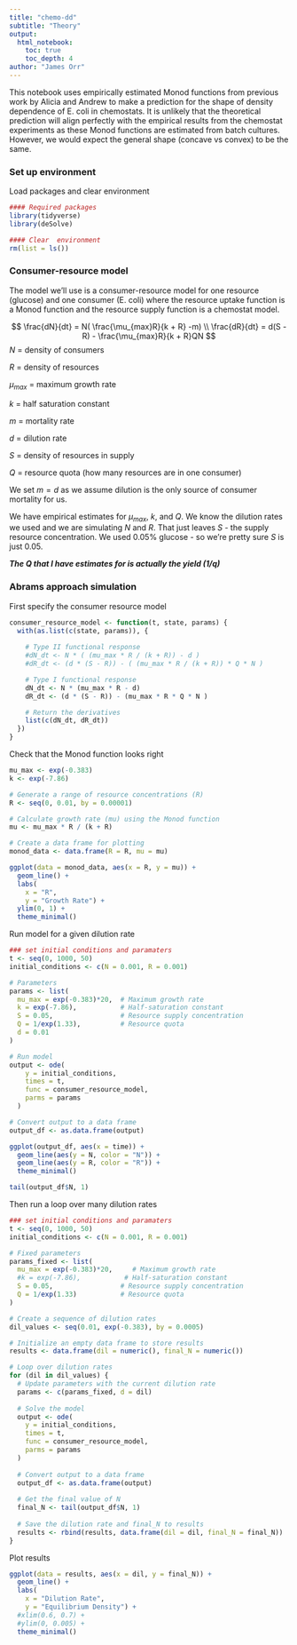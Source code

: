 ```yaml
---
title: "chemo-dd"
subtitle: "Theory"
output: 
  html_notebook:
    toc: true
    toc_depth: 4
author: "James Orr"
---
```


This notebook uses empirically estimated Monod functions from previous work by Alicia and Andrew to make a prediction for the shape of density dependence of E. coli in chemostats. It is unlikely that the theoretical prediction will align perfectly with the empirical results from the chemostat experiments as these Monod functions are estimated from batch cultures. However, we would expect the general shape (concave vs convex) to be the same.

### Set up environment 

Load packages and clear environment 

```r
#### Required packages
library(tidyverse)  
library(deSolve)

#### Clear  environment 
rm(list = ls())   
```

### Consumer-resource model 

The model we'll use is a consumer-resource model for one resource (glucose) and one consumer (E. coli) where the resource uptake function is a Monod function and the resource supply function is a chemostat model. 


$$
\frac{dN}{dt}  = N( \frac{\mu_{max}R}{k + R} -m) \\
\frac{dR}{dt} = d(S - R) - \frac{\mu_{max}R}{k + R}QN
$$
$N$ = density of consumers

$R$ = density of resources

$\mu_{max}$ = maximum growth rate 

$k$ = half saturation constant

$m$ = mortality rate 

$d$ = dilution rate

$S$ = density of resources in supply

$Q$ = resource quota (how many resources are in one consumer)

We set $m = d$ as we assume dilution is the only source of consumer mortality for us. 

We have empirical estimates for $\mu_{max}$, $k$, and $Q$. We know the dilution rates we used and we are simulating $N$ and $R$. That just leaves $S$ - the supply resource concentration. We used 0.05% glucose - so we're pretty sure $S$ is just 0.05.

***The Q that I have estimates for is actually the yield (1/q)***


### Abrams approach simulation

First specify the consumer resource model 

```r
consumer_resource_model <- function(t, state, params) {
  with(as.list(c(state, params)), {
    
    # Type II functional response
    #dN_dt <- N * ( (mu_max * R / (k + R)) - d )
    #dR_dt <- (d * (S - R)) - ( (mu_max * R / (k + R)) * Q * N )

    # Type I functional response
    dN_dt <- N * (mu_max * R - d)
    dR_dt <- (d * (S - R)) - (mu_max * R * Q * N )

    # Return the derivatives
    list(c(dN_dt, dR_dt))
  })
}
```

Check that the Monod function looks right 

```r

mu_max <- exp(-0.383)
k <- exp(-7.86)

# Generate a range of resource concentrations (R)
R <- seq(0, 0.01, by = 0.00001)

# Calculate growth rate (mu) using the Monod function
mu <- mu_max * R / (k + R)

# Create a data frame for plotting
monod_data <- data.frame(R = R, mu = mu)

ggplot(data = monod_data, aes(x = R, y = mu)) +
  geom_line() +  
  labs(
    x = "R",
    y = "Growth Rate") +
  ylim(0, 1) +
  theme_minimal() 

```


Run model for a given dilution rate

```r
### set initial conditions and paramaters
t <- seq(0, 1000, 50)
initial_conditions <- c(N = 0.001, R = 0.001)

# Parameters
params <- list(
  mu_max = exp(-0.383)*20,  # Maximum growth rate
  k = exp(-7.86),           # Half-saturation constant
  S = 0.05,                 # Resource supply concentration
  Q = 1/exp(1.33),          # Resource quota
  d = 0.01
)

# Run model 
output <- ode(
    y = initial_conditions,
    times = t,
    func = consumer_resource_model,
    parms = params
  )

# Convert output to a data frame
output_df <- as.data.frame(output)

ggplot(output_df, aes(x = time)) +
  geom_line(aes(y = N, color = "N")) +
  geom_line(aes(y = R, color = "R")) +
  theme_minimal() 

tail(output_df$N, 1)
```


Then run a loop over many dilution rates

```r
### set initial conditions and paramaters
t <- seq(0, 1000, 50)
initial_conditions <- c(N = 0.001, R = 0.001)

# Fixed parameters
params_fixed <- list(
  mu_max = exp(-0.383)*20,     # Maximum growth rate
  #k = exp(-7.86),           # Half-saturation constant
  S = 0.05,                 # Resource supply concentration
  Q = 1/exp(1.33)           # Resource quota
)

# Create a sequence of dilution rates
dil_values <- seq(0.01, exp(-0.383), by = 0.0005)

# Initialize an empty data frame to store results
results <- data.frame(dil = numeric(), final_N = numeric())

# Loop over dilution rates
for (dil in dil_values) {
  # Update parameters with the current dilution rate
  params <- c(params_fixed, d = dil)
  
  # Solve the model
  output <- ode(
    y = initial_conditions,
    times = t,
    func = consumer_resource_model,
    parms = params
  )
  
  # Convert output to a data frame
  output_df <- as.data.frame(output)
  
  # Get the final value of N
  final_N <- tail(output_df$N, 1)
  
  # Save the dilution rate and final_N to results
  results <- rbind(results, data.frame(dil = dil, final_N = final_N))
}

```

Plot results 

```r

ggplot(data = results, aes(x = dil, y = final_N)) +
  geom_line() + 
  labs(
    x = "Dilution Rate",
    y = "Equilibrium Density") +
  #xlim(0.6, 0.7) +
  #ylim(0, 0.005) +
  theme_minimal()
```



